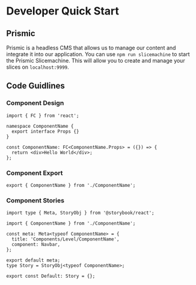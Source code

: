 
<Meta title="Developer Quick Start" />

# Developer Quick Start

## Prismic

Prismic is a headless CMS that allows us to manage our content and integrate it into our application. You can use `npm run slicemachine` to start the Prismic Slicemachine. This will allow you to create and manage your slices on `localhost:9999`.

## Code Guidlines

### Component Design

```tsx
import { FC } from 'react';

namespace ComponentName {
  export interface Props {}
}

const ComponentName: FC<ComponentName.Props> = ({}) => {
  return <div>Hello World</div>;
};
```

### Component Export

```tsx
export { ComponentName } from './ComponentName';
```

### Component Stories

```tsx
import type { Meta, StoryObj } from '@storybook/react';

import { ComponentName } from './ComponentName';

const meta: Meta<typeof ComponentName> = {
  title: 'Components/Level/ComponentName',
  component: Navbar,
};

export default meta;
type Story = StoryObj<typeof ComponentName>;

export const Default: Story = {};
```
